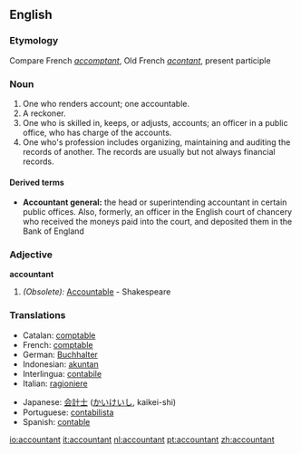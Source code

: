 ==English==

===Etymology===
Compare French ''[[accomptant]]'', Old French ''[[acontant]]'', present participle

===Noun===
{{en-noun-reg}}

# One who renders account; one accountable.
# A reckoner.
# One who is skilled in, keeps, or adjusts, accounts; an officer in a public office, who has charge of the accounts.
# One who's profession includes organizing, maintaining and auditing the records of another.  The records are usually but not always financial records.

====Derived terms====
*'''Accountant general:''' the head or superintending accountant in certain public offices. Also, formerly, an officer in the English court of chancery who received the moneys paid into the court, and deposited them in the Bank of England

===Adjective===
'''accountant'''

# ''(Obsolete):'' [[Accountable]] - Shakespeare

===Translations===
{{top}}
*Catalan: [[comptable]]
*French: [[comptable]]
*German: [[Buchhalter]]
*Indonesian: [[akuntan]]
*Interlingua: [[contabile]]
*Italian: [[ragioniere]]
{{mid}}
*Japanese: [[会計士]] ([[かいけいし]], kaikei-shi)
*Portuguese: [[contabilista]]
*Spanish: [[contable]]
{{bottom}}

[[io:accountant]]
[[it:accountant]]
[[nl:accountant]]
[[pt:accountant]]
[[zh:accountant]]